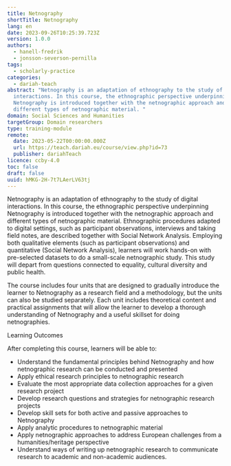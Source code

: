 ```yaml
---
title: Netnography
shortTitle: Netnography
lang: en
date: 2023-09-26T10:25:39.723Z
version: 1.0.0
authors:
  - hanell-fredrik
  - jonsson-severson-pernilla
tags:
  - scholarly-practice
categories:
  - dariah-teach
abstract: "Netnography is an adaptation of ethnography to the study of digital
  interactions. In this course, the ethnographic perspective underpinning
  Netnography is introduced together with the netnographic approach and
  different types of netnographic material. "
domain: Social Sciences and Humanities
targetGroup: Domain researchers
type: training-module
remote:
  date: 2023-05-22T00:00:00.000Z
  url: https://teach.dariah.eu/course/view.php?id=73
  publisher: dariahTeach
licence: ccby-4.0
toc: false
draft: false
uuid: hMKG-2H-7t7LAerLV63tj
---
```

Netnography is an adaptation of ethnography to the study of digital interactions. In this course, the ethnographic perspective underpinning Netnography is introduced together with the netnographic approach and different types of netnographic material. Ethnographic procedures adapted to digital settings, such as participant observations, interviews and taking field notes, are described together with Social Network Analysis. Employing both qualitative elements (such as participant observations) and quantitative (Social Network Analysis), learners will work hands-on with pre-selected datasets to do a small-scale netnographic study. This study will depart from questions connected to equality, cultural diversity and public health.

The course includes four units that are designed to gradually introduce the learner to Netnography as a research field and a methodology, but the units can also be studied separately. Each unit includes theoretical content and practical assignments that will allow the learner to develop a thorough understanding of Netnography and a useful skillset for doing netnographies.

L﻿earning Outcomes

A﻿fter completing this course, learners will be able to:

- Understand the fundamental principles behind Netnography and how netnographic research can be conducted and presented
- Apply ethical research principles to netnographic research
- Evaluate the most appropriate data collection approaches for a given research project
- Develop research questions and strategies for netnographic research projects
- Develop skill sets for both active and passive approaches to Netnography
- Apply analytic procedures to netnographic material
- Apply netnographic approaches to address European challenges from a humanities/heritage perspective
- Understand ways of writing up netnographic research to communicate research to academic and non-academic audiences.

<ExternalResource title="Interested in learning more?" subtitle="Check out &quot;Netnography&quot;" url="https://teach.dariah.eu/course/view.php?id=73" />